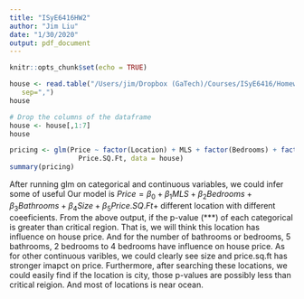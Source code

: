 ```yaml
---
title: "ISyE6416HW2"
author: "Jim Liu"
date: "1/30/2020"
output: pdf_document
---
```


```r
knitr::opts_chunk$set(echo = TRUE)
```


```r
house <- read.table("/Users/jim/Dropbox (GaTech)/Courses/ISyE6416/Homework/Homework2/RealEstate.csv", header=TRUE, 
   sep=",")
house

# Drop the columns of the dataframe
house <- house[,1:7]
house
```

```r
pricing <- glm(Price ~ factor(Location) + MLS + factor(Bedrooms) + factor(Bathrooms) + Size +
                 Price.SQ.Ft, data = house)
summary(pricing)
```
After running glm on categorical and continuous variables, we could infer some of useful
Our model is $Price = \beta_{0} + \beta_{1}MLS + \beta_{2}Bedrooms + \beta_{3}Bathrooms + \beta_{4}Size + \beta_{5}Price.SQ.Ft +$ different location with different coeeficients. From the above output, if the p-value (***) of each categorical is greater than critical region. That is, we will think this location has influence on house price. And for the number of bathrooms or bedrooms, 5 bathrooms, 2 bedrooms to 4 bedrooms have influence on house price. As for other continuous varibles, we could clearly see size and price.sq.ft has stronger imapct on price. Furthermore, after searching these locations, we could easily find if the location is city, those p-values are possibly less than critical reigion. And most of locations is near ocean.






